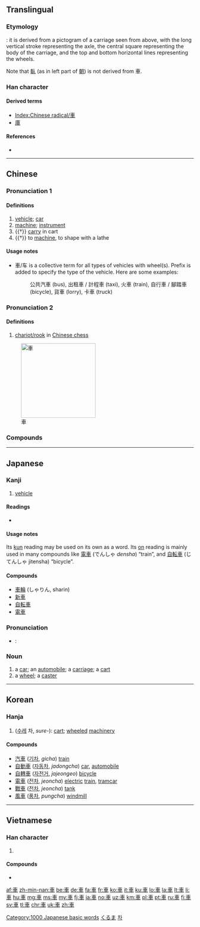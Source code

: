 {{also|车|倝}}
==Translingual==
{{stroke order|strokes=7}}
{{stroke order|type=animate}}

===Etymology===
{{Han etyl}}
{{liushu|i}}: it is derived from a pictogram of a carriage seen from above, with the long vertical stroke representing the axle, the central square representing the body of the carriage, and the top and bottom horizontal lines representing the wheels.

Note that [[倝]] (as in left part of [[朝]]) is not derived from 車.

===Han character===
{{Han char|rn=159|rad=車|as=00|sn=7|four=5000<sub>6</sub>|canj=十田十 (JWJ)}}

====Derived terms====
* [[Index:Chinese radical/車]]
* [[庫]]

====References====
* {{Han ref|kx=1239.010|dkj=38172|dj=1712.340|hdz=53511.010|uh=8ECA|ud=36554|bh=A8AE|bd=43182}}

----

==Chinese==
{{zh-forms|s=车}}

===Pronunciation 1===
{{zh-pron
|m=chē
|c=ce1
|mc=y
|oc=y
|h=pfs=chha
|mn=chhia
|w=1tsho
|ma=y
|cat=n,v
}}

====Definitions====
{{zh-hanzi}}

# [[vehicle]]; [[car]]
# [[machine]]; [[instrument]]
# {{†}} [[carry]] in cart
# {{†}} to [[machine]], to shape with a lathe

====Usage notes====
* 車/车 is a collective term for all types of vehicles with wheel(s). Prefix is added to specify the type of the vehicle. Here are some examples:
*: 公共汽車 (bus), 出租車 / 計程車 (taxi), 火車 (train), 自行車 / 腳踏車 (bicycle), 貨車 (lorry), 卡車 (truck)

===Pronunciation 2===
{{zh-pron
|m=jū
|c=geoi1
|h=pfs=ki
|mn=ki/ku
|w=1jy
|cat=n
}}

====Definitions====
{{zh-hanzi}}

# [[w:Chinese_chess#Chariot.2FRook|chariot/rook]] in [[w:Xiangqi|Chinese chess]]

[[Image:Xiangqi Chariot.png|200px|thumb|right|車]]

===Compounds===
{{der3
| {{zh-l|車把}}
| {{zh-l|車把勢}}
| {{zh-l|車幫}}
| {{zh-l|車廠}}
| {{zh-l|車場}}
| {{zh-l|車床}}
| {{zh-l|車次}}
| {{zh-l|車刀}}
| {{zh-l|車到山前必有路}}
| {{zh-l|車道}}
| {{zh-l|車道溝}}
| {{zh-l|車燈}}
| {{zh-l|車隊}}
| {{zh-l|車份兒}}
| {{zh-l|車夫}}
| {{zh-l|車工}}
| {{zh-l|車公里}}
| {{zh-l|車鉤}}
| {{zh-l|車軲轆}}
| {{zh-l|車軲轆話}}
| {{zh-l|車軲轆會}}
| {{zh-l|車禍}}
| {{zh-l|車技}}
| {{zh-l|車駕}}
| {{zh-l|車間}}
| {{zh-l|車間文學}}
| {{zh-l|車庫}}
| {{zh-l|車筐}}
| {{zh-l|車況}}
| {{zh-l|車老闆}}
| {{zh-l|車輛}}
| {{zh-l|車裂}}
| {{zh-l|車鈴}}
| {{zh-l|車流}}
| {{zh-l|車輪}}
| {{zh-l|車輪}}
| {{zh-l|車輪戰}}
| {{zh-l|車馬費}}
| {{zh-l|車門}}
| {{zh-l|車棚}}
| {{zh-l|車篷}}
| {{zh-l|車皮}}
| {{zh-l|車票}}
| {{zh-l|車前}}
| {{zh-l|車前子}}
| {{zh-l|車錢}}
| {{zh-l|車圈}}
| {{zh-l|車身}}
| {{zh-l|車手}}
| {{zh-l|車水馬龍}}
| {{zh-l|車速}}
| {{zh-l|車胎}}
| {{zh-l|車條}}
| {{zh-l|車頭}}
| {{zh-l|車瓦}}
| {{zh-l|車位}}
| {{zh-l|車廂}}
| {{zh-l|車箱}}
| {{zh-l|車削}}
| {{zh-l|車轅}}
| {{zh-l|車載鬥量}}
| {{zh-l|車閘}}
| {{zh-l|車站}}
| {{zh-l|車照}}
| {{zh-l|車轍}}
| {{zh-l|車軸}}
| {{zh-l|車主}}
| {{zh-l|車資}}
| {{zh-l|車子}}
| {{zh-l|車組}}
| {{zh-l|出租車}}
| {{zh-l|滑板車}}
| {{zh-l|滑行車}}
| {{zh-l|火車}}
| {{zh-l|機車}}
| {{zh-l|開車}}
| {{zh-l|摩托自行車}}
| {{zh-l|汽車}}
| {{zh-l|自行車}}
}}

{{zh-cat|Beginning}}

----

==Japanese==

===Kanji===
{{ja-kanji|grade=1}}

# [[vehicle]]

====Readings====
* {{ja-readings
|goon=[[しゃ]] (sha), [[こ]] (ko) {{qualifier|non-[[w:Jōyō kanji|Jōyō]] reading}}
|kanon=[[しゃ]] (sha), [[きょ]] (kyo) {{qualifier|non-[[w:Jōyō kanji|Jōyō]] reading}}
|kun=[[くるま]] (kuruma)}}

====Usage notes====
Its [[kun#Japanese|kun]] reading may be used on its own as a word. Its [[on#Japanese|on]] reading is mainly used in many compounds like [[電車]] (でんしゃ ''densha'') “train”, and [[自転車]] (じてんしゃ jitensha) “bicycle”.

====Compounds====
* [[車輪]] (しゃりん, sharin)
* [[新車]]
* [[自転車]]
* [[電車]]

===Pronunciation===
* {{ja-Common Accent}}: {{ja-accent-common|heiban|く|るま}}

===Noun===
{{ja-noun|くるま|count=台}}

# a [[car]]; an [[automobile]]; a [[carriage]]; a [[cart]]
# a [[wheel]]; a [[caster]]

[[Category:1000 Japanese basic words]]
[[Category:ja:Machines|くるま]]

----

==Korean==

===Hanja===
{{ko-hanja|hangeul=[[차]], [[거]]|eumhun=수레|rv=cha, geo|mr=ch'a, kŏ|y=cha, ke}}

# ([[수레]] 차, ''sure-''): [[cart]]; [[wheel]]ed [[machinery]]

====Compounds====
* [[汽車]] ([[기차]], ''gicha'') [[train]]
* [[自動車]] ([[자동차]], ''jadongcha'') [[car]], [[automobile]]
* [[自轉車]] ([[자전거]], ''jajeongeo'') [[bicycle]]
* [[電車]] ([[전차]], ''jeoncha'') [[electric]] [[train]], [[tramcar]]
* [[戰車]] ([[전차]], ''jeoncha'') [[tank]]
* [[風車]] ([[풍차]], ''pungcha'') [[windmill]]

[[Category:Hanja readings|차]]

----

==Vietnamese==

===Han character===
{{vi-hantu|[[xa]], [[xe]], [[xơ]], [[se]], [[xế]], [[thạch]]}}

# {{defn|lang=vi|sort=車00}}

====Compounds====
* {{l|vi|車踏|tr=xe đạp}}

[[Category:CJKV radicals| ]]

[[af:車]]
[[zh-min-nan:車]]
[[be:車]]
[[de:車]]
[[fa:車]]
[[fr:車]]
[[ko:車]]
[[it:車]]
[[ku:車]]
[[lo:車]]
[[la:車]]
[[lt:車]]
[[li:車]]
[[hu:車]]
[[mg:車]]
[[ms:車]]
[[my:車]]
[[fj:車]]
[[ja:車]]
[[no:車]]
[[uz:車]]
[[km:車]]
[[pl:車]]
[[pt:車]]
[[ru:車]]
[[fi:車]]
[[sv:車]]
[[tl:車]]
[[chr:車]]
[[uk:車]]
[[zh:車]]